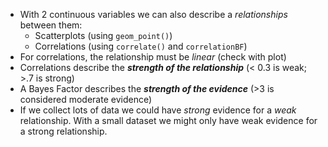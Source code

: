 
- With 2 continuous variables we can also describe a *relationships* between them:
  - Scatterplots (using `geom_point()`)
  - Correlations (using `correlate()` and `correlationBF`)
- For correlations, the relationship must be *linear* (check with plot)
- Correlations describe the ***strength of the relationship*** (< 0.3 is weak; >.7 is strong)
- A Bayes Factor describes the ***strength of the evidence*** (>3 is considered moderate evidence)
- If we collect lots of data we could have *strong* evidence for a *weak*
relationship. With a small dataset we might only have weak evidence for a strong
relationship.
